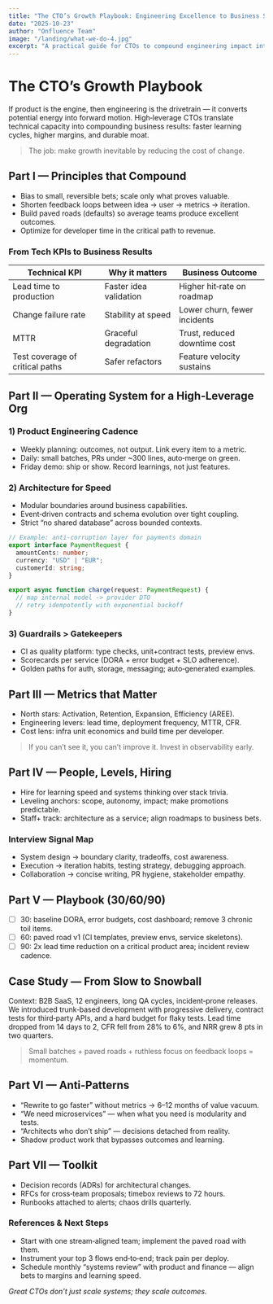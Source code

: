 ```yaml
---
title: "The CTO’s Growth Playbook: Engineering Excellence to Business Success"
date: "2025-10-23"
author: "Onfluence Team"
image: "/landing/what-we-do-4.jpg"
excerpt: "A practical guide for CTOs to compound engineering impact into durable business outcomes."
---
```


# The CTO’s Growth Playbook

If product is the engine, then engineering is the drivetrain — it converts potential energy into forward motion. High‑leverage CTOs translate technical capacity into compounding business results: faster learning cycles, higher margins, and durable moat.

> The job: make growth inevitable by reducing the cost of change.

## Part I — Principles that Compound

- Bias to small, reversible bets; scale only what proves valuable.
- Shorten feedback loops between idea → user → metrics → iteration.
- Build paved roads (defaults) so average teams produce excellent outcomes.
- Optimize for developer time in the critical path to revenue.

### From Tech KPIs to Business Results

| Technical KPI | Why it matters | Business Outcome |
| --- | --- | --- |
| Lead time to production | Faster idea validation | Higher hit‑rate on roadmap |
| Change failure rate | Stability at speed | Lower churn, fewer incidents |
| MTTR | Graceful degradation | Trust, reduced downtime cost |
| Test coverage of critical paths | Safer refactors | Feature velocity sustains |

## Part II — Operating System for a High‑Leverage Org

### 1) Product Engineering Cadence

- Weekly planning: outcomes, not output. Link every item to a metric.
- Daily: small batches, PRs under ~300 lines, auto‑merge on green.
- Friday demo: ship or show. Record learnings, not just features.

### 2) Architecture for Speed

- Modular boundaries around business capabilities.
- Event‑driven contracts and schema evolution over tight coupling.
- Strict “no shared database” across bounded contexts.

```ts
// Example: anti-corruption layer for payments domain
export interface PaymentRequest {
  amountCents: number;
  currency: "USD" | "EUR";
  customerId: string;
}

export async function charge(request: PaymentRequest) {
  // map internal model -> provider DTO
  // retry idempotently with exponential backoff
}
```

### 3) Guardrails > Gatekeepers

- CI as quality platform: type checks, unit+contract tests, preview envs.
- Scorecards per service (DORA + error budget + SLO adherence).
- Golden paths for auth, storage, messaging; auto‑generated examples.

## Part III — Metrics that Matter

- North stars: Activation, Retention, Expansion, Efficiency (AREE).
- Engineering levers: lead time, deployment frequency, MTTR, CFR.
- Cost lens: infra unit economics and build time per developer.

> If you can’t see it, you can’t improve it. Invest in observability early.

## Part IV — People, Levels, Hiring

- Hire for learning speed and systems thinking over stack trivia.
- Leveling anchors: scope, autonomy, impact; make promotions predictable.
- Staff+ track: architecture as a service; align roadmaps to business bets.

### Interview Signal Map

- System design → boundary clarity, tradeoffs, cost awareness.
- Execution → iteration habits, testing strategy, debugging approach.
- Collaboration → concise writing, PR hygiene, stakeholder empathy.

## Part V — Playbook (30/60/90)

- [ ] 30: baseline DORA, error budgets, cost dashboard; remove 3 chronic toil items.
- [ ] 60: paved road v1 (CI templates, preview envs, service skeletons).
- [ ] 90: 2x lead time reduction on a critical product area; incident review cadence.

## Case Study — From Slow to Snowball

Context: B2B SaaS, 12 engineers, long QA cycles, incident‑prone releases. We introduced trunk‑based development with progressive delivery, contract tests for third‑party APIs, and a hard budget for flaky tests. Lead time dropped from 14 days to 2, CFR fell from 28% to 6%, and NRR grew 8 pts in two quarters.

> Small batches + paved roads + ruthless focus on feedback loops = momentum.

## Part VI — Anti‑Patterns

- “Rewrite to go faster” without metrics → 6–12 months of value vacuum.
- “We need microservices” — when what you need is modularity and tests.
- “Architects who don’t ship” — decisions detached from reality.
- Shadow product work that bypasses outcomes and learning.

## Part VII — Toolkit

- Decision records (ADRs) for architectural changes.
- RFCs for cross‑team proposals; timebox reviews to 72 hours.
- Runbooks attached to alerts; chaos drills quarterly.

### References & Next Steps

- Start with one stream‑aligned team; implement the paved road with them.
- Instrument your top 3 flows end‑to‑end; track pain per deploy.
- Schedule monthly “systems review” with product and finance — align bets to margins and learning speed.

_Great CTOs don’t just scale systems; they scale outcomes._


